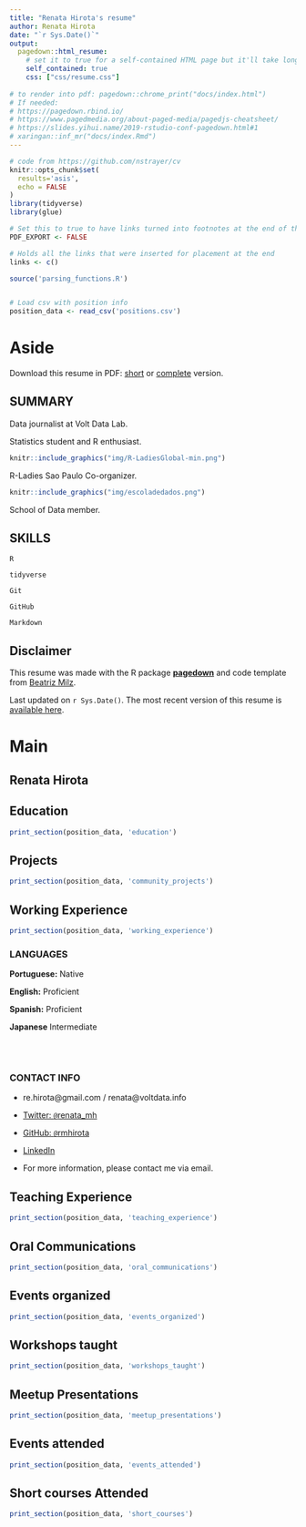 ```yaml
---
title: "Renata Hirota's resume"
author: Renata Hirota
date: "`r Sys.Date()`"
output:
  pagedown::html_resume:
    # set it to true for a self-contained HTML page but it'll take longer to render
    self_contained: true
    css: ["css/resume.css"]
    
# to render into pdf: pagedown::chrome_print("docs/index.html")
# If needed:
# https://pagedown.rbind.io/
# https://www.pagedmedia.org/about-paged-media/pagedjs-cheatsheet/
# https://slides.yihui.name/2019-rstudio-conf-pagedown.html#1
# xaringan::inf_mr("docs/index.Rmd")
---
```

<!--- start of code for font awesome--->

<link rel="stylesheet" href="https://cdnjs.cloudflare.com/ajax/libs/font-awesome/5.11.2/css/all.css" integrity="sha256-46qynGAkLSFpVbEBog43gvNhfrOj+BmwXdxFgVK/Kvc=" crossorigin="anonymous" />
<!--- end of code for font awesome--->

```r
# code from https://github.com/nstrayer/cv
knitr::opts_chunk$set(
  results='asis', 
  echo = FALSE
)
library(tidyverse)
library(glue)

# Set this to true to have links turned into footnotes at the end of the document
PDF_EXPORT <- FALSE

# Holds all the links that were inserted for placement at the end
links <- c()

source('parsing_functions.R')


# Load csv with position info
position_data <- read_csv('positions.csv')

```


Aside
================================================================================
<i class="fas fa-download"></i> Download this resume in PDF: [short](https://rmhirota.github.io/resume/resume.pdf) or
[complete](https://rmhirota.github.io/resume/index.pdf) version.

## SUMMARY

<i class="fas fa-newspaper"></i> Data journalist at Volt Data Lab.

<i class="fab fa-r-project"></i> Statistics student and R enthusiast. 

```r
knitr::include_graphics("img/R-LadiesGlobal-min.png")
```
R-Ladies Sao Paulo Co-organizer. 

```r
knitr::include_graphics("img/escoladedados.png")
```
School of Data member.

## SKILLS

<i class="fab fa-r-project"></i> `R`

<i class="far fa-chart-bar"></i> `tidyverse`

<i class="fas fa-code-branch"></i> `Git`

<i class="fab fa-github"></i> `GitHub`

<i class="fab fa-markdown"></i> `Markdown`




Disclaimer {#disclaimer}
--------------------------------------------------------------------------------

This resume was made with the R package [**pagedown**](https://github.com/rstudio/pagedown) and code template from [Beatriz Milz](https://github.com/beatrizmilz/resume).

Last updated on `r Sys.Date()`. The most recent version of this resume is [available here](https://rmhirota.github.io/resume/index.pdf). 

Main
================================================================================

Renata Hirota {#title}
--------------------------------------------------------------------------------

Education {data-icon=graduation-cap data-concise=true}
--------------------------------------------------------------------------------

```r
print_section(position_data, 'education')
```


Projects {data-icon=share-alt}
--------------------------------------------------------------------------------
```r
print_section(position_data, 'community_projects')
```


Working Experience {data-icon=briefcase}
--------------------------------------------------------------------------------

```r
print_section(position_data, 'working_experience')
```


::: aside


### LANGUAGES

**Portuguese:** Native

**English:** Proficient

**Spanish:** Proficient

**Japanese** Intermediate


<br><br>


### CONTACT INFO

- <i class="fa fa-envelope"></i> re.hirota@gmail.com / renata@voltdata.info

- <i class="fa fa-twitter"></i> [Twitter: `@`renata_mh](https://twitter.com/renata_mh)

- <i class="fa fa-github"></i> [GitHub: `@`rmhirota](https://github.com/rmhirota)

- <i class="fa fa-linkedin"></i> [LinkedIn](https://br.linkedin.com/in/renatahirota) 


- For more information, please contact me via email.


:::

Teaching Experience {data-icon=chalkboard-teacher}
--------------------------------------------------------------------------------

```r
print_section(position_data, 'teaching_experience')
```


Oral Communications {data-icon=chalkboard-teacher}
--------------------------------------------------------------------------------

```r
print_section(position_data, 'oral_communications')
```


Events organized {data-icon=calendar-check}
--------------------------------------------------------------------------------

```r
print_section(position_data, 'events_organized')
```


Workshops taught {data-icon=chalkboard-teacher} 
--------------------------------------------------------------------------------

```r
print_section(position_data, 'workshops_taught')
```


Meetup Presentations {data-icon=meetup} 
--------------------------------------------------------------------------------

```r
print_section(position_data, 'meetup_presentations')
```


Events attended {data-icon=calendar-check} 
--------------------------------------------------------------------------------

```r
print_section(position_data, 'events_attended')
```

Short courses Attended {data-icon=book} 
--------------------------------------------------------------------------------

```r
print_section(position_data, 'short_courses')
```

